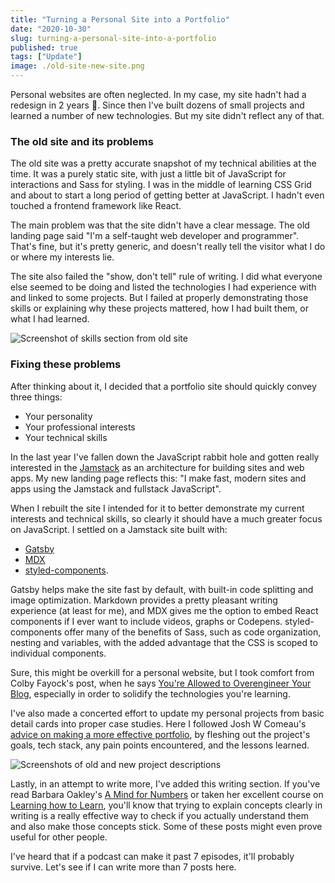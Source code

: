 ---
title: "Turning a Personal Site into a Portfolio"
date: "2020-10-30"
slug: turning-a-personal-site-into-a-portfolio
published: true
tags: ["Update"]
image: ./old-site-new-site.png
---

Personal websites are often neglected. In my case, my site hadn't had a redesign in 2 years 😬. Since then I've built dozens of small projects and learned a number of new technologies. But my site didn't reflect any of that.

### The old site and its problems

The old site was a pretty accurate snapshot of my technical abilities at the time. It was a purely static site, with just a little bit of JavaScript for interactions and Sass for styling. I was in the middle of learning CSS Grid and about to start a long period of getting better at JavaScript. I hadn't even touched a frontend framework like React.

The main problem was that the site didn't have a clear message. The old landing page said "I'm a self-taught web developer and programmer". That's fine, but it's pretty generic, and doesn't really tell the visitor what I do or where my interests lie.

The site also failed the "show, don't tell" rule of writing. I did what everyone else seemed to be doing and listed the technologies I had experience with and linked to some projects. But I failed at properly demonstrating those skills or explaining why these projects mattered, how I had built them, or what I had learned.

![Screenshot of skills section from old site](./old-site-skills.png)

### Fixing these problems

After thinking about it, I decided that a portfolio site should quickly convey three things:

- Your personality
- Your professional interests
- Your technical skills

In the last year I've fallen down the JavaScript rabbit hole and gotten really interested in the [Jamstack](https://jamstack.org/) as an architecture for building sites and web apps. My new landing page reflects this: "I make fast, modern sites and apps using the Jamstack and fullstack JavaScript".

When I rebuilt the site I intended for it to better demonstrate my current interests and technical skills, so clearly it should have a much greater focus on JavaScript. I settled on a Jamstack site built with:

- [Gatsby](https://www.gatsbyjs.com/)
- [MDX](https://mdxjs.com/)
- [styled-components](https://styled-components.com/).

Gatsby helps make the site fast by default, with built-in code splitting and image optimization. Markdown provides a pretty pleasant writing experience (at least for me), and MDX gives me the option to embed React components if I ever want to include videos, graphs or Codepens. styled-components offer many of the benefits of Sass, such as code organization, nesting and variables, with the added advantage that the CSS is scoped to individual components.

Sure, this might be overkill for a personal website, but I took comfort from Colby Fayock's post, when he says [You're Allowed to Overengineer Your Blog](https://www.colbyfayock.com/2020/07/youre-allowed-to-overengineer-your-blog/), especially in order to solidify the technologies you're learning.

I've also made a concerted effort to update my personal projects from basic detail cards into proper case studies. Here I followed Josh W Comeau's [advice on making a more effective portfolio](https://joshwcomeau.com/effective-portfolio/), by fleshing out the project's goals, tech stack, any pain points encountered, and the lessons learned.

![Screenshots of old and new project descriptions](./project-comparisons.png)

Lastly, in an attempt to write more, I've added this writing section. If you've read Barbara Oakley's [A Mind for Numbers](https://barbaraoakley.com/books/a-mind-for-numbers/) or taken her excellent course on [Learning how to Learn](https://www.coursera.org/learn/learning-how-to-learn), you'll know that trying to explain concepts clearly in writing is a really effective way to check if you actually understand them and also make those concepts stick. Some of these posts might even prove useful for other people.

I've heard that if a podcast can make it past 7 episodes, it'll probably survive. Let's see if I can write more than 7 posts here.
